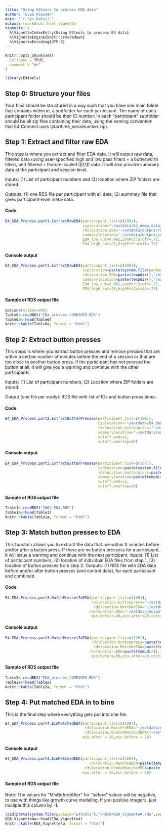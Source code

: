 ```yaml
---
title: "Using E4tools to process EDA data"
author: "Evan Kleiman"
date: "`r Sys.Date()`"
output: rmarkdown::html_vignette
vignette: >
  %\VignetteIndexEntry{Using E4tools to process E4 data}
  %\VignetteEngine{knitr::rmarkdown}
  %\VignetteEncoding{UTF-8}
---
```


```r
knitr::opts_chunk$set(
  collapse = TRUE,
  comment = "#>"
)
```

```r
library(E4tools)
```

## Step 0: Structure your files
Your files should be structured in a way such that you have one main folder that contains within in, a subfolder for each participant. The name of each participant folder should be their ID number. In each "participant" subfolder should be all zip files containing their data, using the naming convention that E4 Connect uses (starttime_serialnumber.zip). 

## Step 1: Extract and filter raw EDA
This step is where you extract and filter EDA data. It will output raw data, filtered data (using user-specified high and low pass filters + a butterworth filter), and filtered + feature-scaled ([0,1]) data. It will also provide summary data at the participant and session level.

Inputs: (1) List of participant numbers and (2) location where ZIP folders are stored. 

Outputs: (1) one RDS file per participant with all data, (2) summary file that gives participant-level meta-data.

#### Code
```r
E4_EDA_Process.part1.ExtractRawEDA(participant_list=c(1001),
                                   ziplocation="~/extdata/E4_demo_data/",
                                   rdslocation.EDA="~/extdata/output/raw_EDA/",
                                   summarylocation="~/extdata/output/summaries/",
                                   EDA_low_cut=0.001,LowPctCutoff=.75,
                                   EDA_high_cut=25,HighPctCutoff=.75)

```

#### Console output
```r
E4_EDA_Process.part1.ExtractRawEDA(participant_list=c(1001),
                                   ziplocation=paste(system.file(package="E4tools"),"/extdata/E4_demo_data/",sep=""),
                                   rdslocation.EDA=paste(tempdir(),"/extdata/output/raw_EDA/",sep=""),
                                   summarylocation=paste(tempdir(),"/extdata/output/summaries/",sep=""),
                                   EDA_low_cut=0.001,LowPctCutoff=.75,
                                   EDA_high_cut=25,HighPctCutoff=.75)

```

#### Sample of RDS output file
```r
options(scipen=999)
Table0<-readRDS("EDA_presses_COMBINED.RDS")
Table0a<-head(Table0)
knitr::kable(Table0a, format = "html")
```


## Step 2: Extract button presses
This steps is where  you extract button presses and remove presses that are within a certain number of minutes before the end of a session or that are too close to another button press. If the participant has not pressed the button at all, it will give you a warning and continue with the other participants.

Inputs: (1) List of participant numbers, (2) Location where ZIP folders are stored. 

Output (one file per study): RDS file with list of IDs and button press times.

#### Code

```r
E4_EDA_Process.part2.ExtractButtonPresses(participant_list=c(1001),
                                          ziplocation="~/extdata/E4_demo_data/",
                                          rdslocation.buttonpress="~/extdata/output/presses/",
                                          summarylocation="~/extdata/output/summaries/",
                                          cutoff.ends=2,
                                          cutoff.overlap=20)
```

#### Console output
```r
E4_EDA_Process.part2.ExtractButtonPresses(participant_list=c(1001),
                                          ziplocation=paste(system.file(package="E4tools"),"/extdata/E4_demo_data/",sep=""),
                                          rdslocation.buttonpress=paste(tempdir(),"/extdata/output/presses/",sep=""),
                                          summarylocation=paste(tempdir(),"/extdata/output/summaries/",sep=""),
                                          cutoff.ends=2,
                                          cutoff.overlap=20)
```

#### Sample of RDS output file
```r
Table1<-readRDS("1002_EDA.RDS")
Table1a<-head(Table1)
knitr::kable(Table1a, format = "html")
```


## Step 3: Match button presses to EDA
This function allows you to extract the data that are within X minutes before and/or after a button press. If there are no button pressess for a participant, it will issue a warning and continue with the next participant.
Inputs: (1) List of participant numbers, (2) location of individual EDA files from step 1, (3) location of button presses from step 2.
Outputs: (1) RDS file with EDA data before and/or after button presses (and control data), for each participant and combined.

#### Code
```r
E4_EDA_Process.part3.MatchPressesToEDA(participant_list=c(1001),
                                       rdslocation.buttonpress="~/extdata/output/presses/",
                                        rdslocation.MatchedEDA="~/extdata/output/matched_EDA/",
                                      rdslocation.EDA="~/extdata/output/raw_EDA/",
                                       min.before=20,min.after=20,control=T)
```
#### Console output
```r
E4_EDA_Process.part3.MatchPressesToEDA(participant_list=c(1001),
                                       rdslocation.buttonpress=paste(tempdir(),"/extdata/output/presses/",sep=""),
                                        rdslocation.MatchedEDA=paste(tempdir(),"/extdata/output/matched_EDA/",sep=""),
                                      rdslocation.EDA=paste(tempdir(),"/extdata/output/raw_EDA/",sep=""),
                                       min.before=20,min.after=20,control=T)
```


#### Sample of RDS output file
```r
Table2<-readRDS("EDA_presses_COMBINED.RDS")
Table2a<-head(Table2)
knitr::kable(Table2a, format = "html")
```


## Step 4: Put matched EDA in to bins
This is the final step where everything gets put into one file. 
```r
E4_EDA_Process.part4.BinMatchedEDA(participant_list=c(1001),
                                    rdslocation.MatchedEDA="~/extdata/output/matched_EDA/",
                                    rdslocation.BinnedMatchedEDA="~/extdata/output/binned_matched_EDA/",
                                   min.after = 20,min.before = 20)
```
#### Console output
```r
E4_EDA_Process.part4.BinMatchedEDA(participant_list=c(1001),
                                      rdslocation.MatchedEDA=paste(tempdir(),"/extdata/output/matched_EDA/",sep=""),
                                    rdslocation.BinnedMatchedEDA=paste(tempdir(),"/extdata/output/binned_matched_EDA/",sep=""),
                                   min.after = 20,min.before = 20)
```
#### Sample of RDS output file
Note: The values for "MinBeforeAfter" for "before" values will be negative, to use with things like growth curve modeling. If you positive integers, just multiple this column by -1.
```r
load(paste(system.file(package="E4tools"),"/data/EDA_Vignette4.rda",sep=""))
EDA_Vignette4a<-head(EDA_Vignette4)
knitr::kable(EDA_Vignette4a, format = "html")
```
